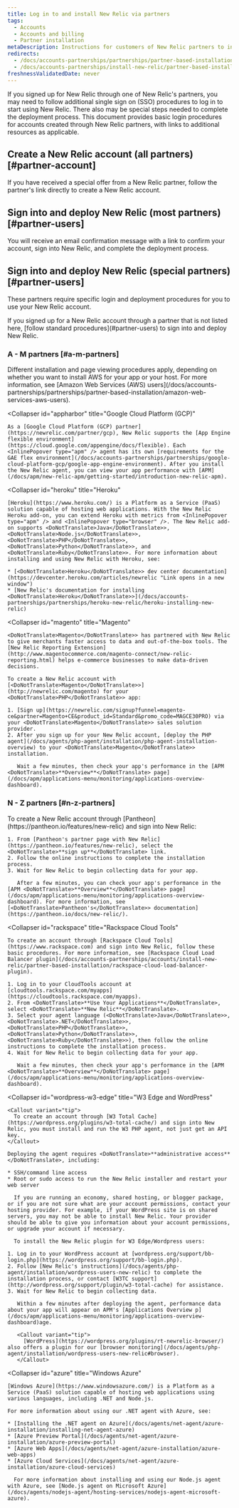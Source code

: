 ```yaml
---
title: Log in to and install New Relic via partners
tags:
  - Accounts
  - Accounts and billing
  - Partner installation
metaDescription: Instructions for customers of New Relic partners to install New Relic through the partner and view New Relic page data.
redirects:
  - /docs/accounts-partnerships/partnerships/partner-based-installation/log-install-new-relic-partners
  - /docs/accounts-partnerships/install-new-relic/partner-based-installation/log-install-new-relic-partners
freshnessValidatedDate: never
---
```


If you signed up for New Relic through one of New Relic's partners, you may need to follow additional single sign on (SSO) procedures to log in to start using New Relic. There also may be special steps needed to complete the deployment process. This document provides basic login procedures for accounts created through New Relic partners, with links to additional resources as applicable.

## Create a New Relic account (all partners) [#partner-account]

If you have received a special offer from a New Relic partner, follow the partner's link directly to create a New Relic account.

## Sign into and deploy New Relic (most partners) [#partner-users]

You will receive an email confirmation message with a link to confirm your account, sign into New Relic, and complete the deployment process.

## Sign into and deploy New Relic (special partners) [#partner-users]

These partners require specific login and deployment procedures for you to use your New Relic account.

<Callout variant="tip">
  If you signed up for a New Relic account through a partner that is not listed here, [follow standard procedures](#partner-users) to sign into and deploy New Relic.
</Callout>

### A - M partners [#a-m-partners]

<CollapserGroup>
  <Collapser
    id="aws"
    title="Amazon Web Services (AWS)"
  >
    Different installation and page viewing procedures apply, depending on whether you want to install AWS for your app or your host. For more information, see [Amazon Web Services (AWS) users](/docs/accounts-partnerships/partnerships/partner-based-installation/amazon-web-services-aws-users).
  </Collapser>

  <Collapser
    id="appharbor"
    title="Google Cloud Platform (GCP)"
  >
    As a [Google Cloud Platform (GCP) partner](https://newrelic.com/partner/gcp), New Relic supports the [App Engine flexible environment](https://cloud.google.com/appengine/docs/flexible). Each <InlinePopover type="apm" /> agent has its own [requirements for the GAE flex environment](/docs/accounts-partnerships/partnerships/google-cloud-platform-gcp/google-app-engine-environment). After you install the New Relic agent, you can view your app performance with [APM](/docs/apm/new-relic-apm/getting-started/introduction-new-relic-apm).
  </Collapser>

  <Collapser
    id="heroku"
    title="Heroku"
  >
    [Heroku](https://www.heroku.com/) is a Platform as a Service (PaaS) solution capable of hosting web applications. With the New Relic Heroku add-on, you can extend Heroku with metrics from <InlinePopover type="apm" /> and <InlinePopover type="browser" />. The New Relic add-on supports <DoNotTranslate>Java</DoNotTranslate>>, <DoNotTranslate>Node.js</DoNotTranslate>>, <DoNotTranslate>PHP</DoNotTranslate>>, <DoNotTranslate>Python</DoNotTranslate>>, and <DoNotTranslate>Ruby</DoNotTranslate>>. For more information about installing and using New Relic with Heroku, see:

    * [<DoNotTranslate>Heroku</DoNotTranslate>> dev center documentation](https://devcenter.heroku.com/articles/newrelic "Link opens in a new window")
    * [New Relic's documentation for installing <DoNotTranslate>Heroku</DoNotTranslate>>](/docs/accounts-partnerships/partnerships/heroku-new-relic/heroku-installing-new-relic)
  </Collapser>

  <Collapser
    id="magento"
    title="Magento"
  >
    <DoNotTranslate>Magento</DoNotTranslate>> has partnered with New Relic to give merchants faster access to data and out-of-the-box tools. The [New Relic Reporting Extension](http://www.magentocommerce.com/magento-connect/new-relic-reporting.html) helps e-commerce businesses to make data-driven decisions.

    To create a New Relic account with [<DoNotTranslate>Magento</DoNotTranslate>>](http://newrelic.com/magento) for your <DoNotTranslate>PHP</DoNotTranslate>> app:

    1. [Sign up](https://newrelic.com/signup?funnel=magento-ce&partner=Magento+CE&product_id=Standard&promo_code=MAGCE30PRO) via your <DoNotTranslate>Magento</DoNotTranslate>> sales solution provider.
    2. After you sign up for your New Relic account, [deploy the PHP agent](/docs/agents/php-agent/installation/php-agent-installation-overview) to your <DoNotTranslate>Magento</DoNotTranslate>> installation.

       Wait a few minutes, then check your app's performance in the [APM <DoNotTranslate>**Overview**</DoNotTranslate> page](/docs/apm/applications-menu/monitoring/applications-overview-dashboard).
  </Collapser>
</CollapserGroup>

### N - Z partners [#n-z-partners]

<CollapserGroup>
  <Collapser
    id="network-redux"
    title="Pantheon"
  >
    To create a New Relic account through [Pantheon](https://pantheon.io/features/new-relic) and sign into New Relic:

    1. From [Pantheon's partner page with New Relic](https://pantheon.io/features/new-relic), select the <DoNotTranslate>**sign up**</DoNotTranslate> link.
    2. Follow the online instructions to complete the installation process.
    3. Wait for New Relic to begin collecting data for your app.

       After a few minutes, you can check your app's performance in the [APM <DoNotTranslate>**Overview**</DoNotTranslate> page](/docs/apm/applications-menu/monitoring/applications-overview-dashboard). For more information, see [<DoNotTranslate>Pantheon's</DoNotTranslate>> documentation](https://pantheon.io/docs/new-relic/).
  </Collapser>

  <Collapser
    id="rackspace"
    title="Rackspace Cloud Tools"
  >
    To create an account through [Rackspace Cloud Tools](https://www.rackspace.com) and sign into New Relic, follow these basic procedures. For more information, see [Rackspace Cloud Load Balancer plugin](/docs/accounts-partnerships/accounts/install-new-relic/partner-based-installation/rackspace-cloud-load-balancer-plugin).

    1. Log in to your CloudTools account at [cloudtools.rackspace.com/myapps](https://cloudtools.rackspace.com/myapps).
    2. From <DoNotTranslate>**Use Your Applications**</DoNotTranslate>, select <DoNotTranslate>**New Relic**</DoNotTranslate>.
    3. Select your agent language (<DoNotTranslate>Java</DoNotTranslate>>, <DoNotTranslate>.NET</DoNotTranslate>>, <DoNotTranslate>PHP</DoNotTranslate>>, <DoNotTranslate>Python</DoNotTranslate>>, <DoNotTranslate>Ruby</DoNotTranslate>>), then follow the online instructions to complete the installation process.
    4. Wait for New Relic to begin collecting data for your app.

       Wait a few minutes, then check your app's performance in the [APM <DoNotTranslate>**Overview**</DoNotTranslate> page](/docs/apm/applications-menu/monitoring/applications-overview-dashboard).
  </Collapser>

  <Collapser
    id="wordpress-w3-edge"
    title="W3 Edge and WordPress"
  >
    <Callout variant="tip">
      To create an account through [W3 Total Cache](https://wordpress.org/plugins/w3-total-cache/) and sign into New Relic, you must install and run the W3 PHP agent, not just get an API key.
    </Callout>

    Deploying the agent requires <DoNotTranslate>**administrative access**</DoNotTranslate>, including:

    * SSH/command line access
    * Root or sudo access to run the New Relic installer and restart your web server

      If you are running an economy, shared hosting, or blogger package, or if you are not sure what are your account permissions, contact your hosting provider. For example, if your WordPress site is on shared servers, you may not be able to install New Relic. Your provider should be able to give you information about your account permissions, or upgrade your account if necessary.

      To install the New Relic plugin for W3 Edge/Wordpress users:

    1. Log in to your WordPress account at [wordpress.org/support/bb-login.php](https://wordpress.org/support/bb-login.php).
    2. Follow [New Relic's instructions](/docs/agents/php-agent/installation/wordpress-users-new-relic) to complete the installation process, or contact [W3TC support](http://wordpress.org/support/plugin/w3-total-cache) for assistance.
    3. Wait for New Relic to begin collecting data.

       Within a few minutes after deploying the agent, performance data about your app will appear on APM's [Applications Overview p](/docs/apm/applications-menu/monitoring/applications-overview-dashboard)age.

       <Callout variant="tip">
         [WordPress](https://wordpress.org/plugins/rt-newrelic-browser/) also offers a plugin for our [browser monitoring](/docs/agents/php-agent/installation/wordpress-users-new-relic#browser).
       </Callout>
  </Collapser>

  <Collapser
    id="azure"
    title="Windows Azure"
  >
    [Windows Azure](https://www.windowsazure.com/) is a Platform as a Service (PaaS) solution capable of hosting web applications using various languages, including .NET and Node.js.

    For more information about using our .NET agent with Azure, see:

    * [Installing the .NET agent on Azure](/docs/agents/net-agent/azure-installation/installing-net-agent-azure)
    * [Azure Preview Portal](/docs/agents/net-agent/azure-installation/azure-preview-portal)
    * [Azure Web Apps](/docs/agents/net-agent/azure-installation/azure-web-apps)
    * [Azure Cloud Services](/docs/agents/net-agent/azure-installation/azure-cloud-services)

      For more information about installing and using our Node.js agent with Azure, see [Node.js agent on Microsoft Azure](/docs/agents/nodejs-agent/hosting-services/nodejs-agent-microsoft-azure).
  </Collapser>
</CollapserGroup>
